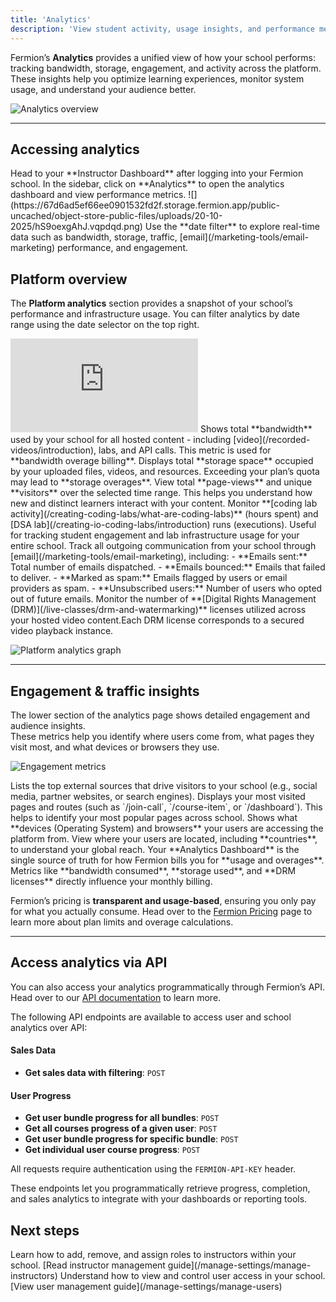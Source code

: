 ```yaml
---
title: 'Analytics'
description: 'View student activity, usage insights, and performance metrics for your Fermion-powered school.'
---
```


Fermion’s **Analytics** provides a unified view of how your school performs:  tracking bandwidth, storage, engagement, and activity across the platform.  
These insights help you optimize learning experiences, monitor system usage, and understand your audience better.

![Analytics overview](https://67d6ad5ef66ee0901532fd2f.storage.fermion.app/public-uncached/object-store-public-files/uploads/20-10-2025/chrome_Lzem18SyFN.vblbss.png)

---

## Accessing analytics

<Steps>
  <Step title="Open your instructor dashboard">
    Head to your **Instructor Dashboard** after logging into your Fermion school.
  </Step>

  <Step title="Navigate to analytics">
    In the sidebar, click on **Analytics** to open the analytics dashboard and view performance metrics.
    ![](https://67d6ad5ef66ee0901532fd2f.storage.fermion.app/public-uncached/object-store-public-files/uploads/20-10-2025/hS9oexgAhJ.vqpdqd.png)
  </Step>

  <Step title="Explore metrics">
    Use the **date filter** to explore real-time data such as bandwidth, storage, traffic, [email](/marketing-tools/email-marketing) performance, and engagement.
  </Step>
</Steps>

## Platform overview

The **Platform analytics** section provides a snapshot of your school’s performance and infrastructure usage. You can filter analytics by date range using the date selector on the top right.

<iframe
  className="w-full aspect-video rounded-xl"
  src="https://www.youtube.com/embed/MWGxskEleac?list=PLWZLAvrJOOLn0xzN6ZlsWZiipXd_KAVQK"
  title="YouTube video player"
  frameBorder="0"
  allow="accelerometer; autoplay; clipboard-write; encrypted-media; gyroscope; picture-in-picture"
  allowFullScreen
></iframe>

<Columns cols={2}>
  <Card title="Bandwidth consumed">
    Shows total **bandwidth** used by your school for all hosted content - including [video](/recorded-videos/introduction), labs, and API calls. This metric is used for **bandwidth overage billing**.
  </Card>

  <Card title="Storage used">
    Displays total **storage space** occupied by your uploaded files, videos, and resources. Exceeding your plan’s quota may lead to **storage overages**.
  </Card>
</Columns>

<Columns cols={2}>
  <Card title="Page views & visitors">
    View total **page-views** and unique **visitors** over the selected time range. This helps you understand how new and distinct learners interact with your content.
  </Card>

  <Card title="Coding & DSA labs" href="/creating-io-coding-labs/introduction">
    Monitor **[coding lab activity](/creating-coding-labs/what-are-coding-labs)** (hours spent) and [DSA lab](/creating-io-coding-labs/introduction) runs (executions). Useful for tracking student engagement and lab infrastructure usage for your entire school.
  </Card>
</Columns>

<Columns cols={2}>
  <Card title="Email analytics" href="/marketing-tools/email-marketing">
    Track all outgoing communication from your school through [email](/marketing-tools/email-marketing), including:
    - **Emails sent:** Total number of emails dispatched.
    - **Emails bounced:** Emails that failed to deliver.
    - **Marked as spam:** Emails flagged by users or email providers as spam.  
    - **Unsubscribed users:** Number of users who opted out of future emails.  
  </Card>

  <Card title="DRM licenses" href="/live-classes/drm-and-watermarking">
    Monitor the number of **[Digital Rights Management (DRM)](/live-classes/drm-and-watermarking)** licenses utilized across your hosted video content.Each DRM license corresponds to a secured video playback instance.  
  </Card>
</Columns>


![Platform analytics graph](https://67d6ad5ef66ee0901532fd2f.storage.fermion.app/public-uncached/object-store-public-files/uploads/20-10-2025/chrome_Fa0HLNCq2J.uwkkkd.png)


---

## Engagement & traffic insights

The lower section of the analytics page shows detailed engagement and audience insights.  
These metrics help you identify where users come from, what pages they visit most, and what devices or browsers they use.

![Engagement metrics](https://67d6ad5ef66ee0901532fd2f.storage.fermion.app/public-uncached/object-store-public-files/uploads/20-10-2025/chrome_s4Oc0l250M.gucgis.png)

<Columns cols={2}>
  <Card title="Top Referrers">
    Lists the top external sources that drive visitors to your school (e.g., social media, partner websites, or search engines).
  </Card>

  <Card title="Top Pages">
    Displays your most visited pages and routes (such as `/join-call`, `/course-item`, or `/dashboard`). This helps to identify your most popular pages across school.
  </Card>
</Columns>

<Columns cols={2}>
  <Card title="Operating systems & browsers">
    Shows what **devices (Operating System) and browsers** your users are accessing the platform from.
  </Card>

  <Card title="Geographic insights">
    View where your users are located, including **countries**, to understand your global reach.
  </Card>
</Columns>

<Check>
  Your **Analytics Dashboard** is the single source of truth for how Fermion bills you for **usage and overages**. Metrics like **bandwidth consumed**, **storage used**, and **DRM licenses** directly influence your monthly billing.  

  Fermion’s pricing is **transparent and usage-based**, ensuring you only pay for what you actually consume. Head over to the [Fermion Pricing](https://fermion.app/pricing) page to learn more about plan limits and overage calculations.
</Check>

---

## Access analytics via API

You can also access your analytics programmatically through Fermion’s API.  Head over to our [API documentation](/api-guide/introduction) to learn more.

The following API endpoints are available to access user and school analytics over API:
#### Sales Data
- **Get sales data with filtering**: `POST` 

#### User Progress
- **Get user bundle progress for all bundles**: `POST`  
- **Get all courses progress of a given user**: `POST`  
- **Get user bundle progress for specific bundle**: `POST`  
- **Get individual user course progress**: `POST`  

<Note> All requests require authentication using the `FERMION-API-KEY` header.</Note>

These endpoints let you programmatically retrieve progress, completion, and sales analytics to integrate with your dashboards or reporting tools.


## Next steps 

<Columns cols={2}>
  <Card title="Manage Instructors" href="/manage-settings/manage-instructors">
    Learn how to add, remove, and assign roles to instructors within your school.  
    [Read instructor management guide](/manage-settings/manage-instructors)
  </Card>

  <Card title="Manage Users" href="/manage-settings/manage-users">
    Understand how to view and control user access in your school.  
    [View user management guide](/manage-settings/manage-users)
  </Card>
</Columns>

